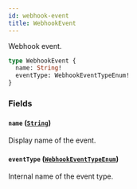 ```yaml
---
id: webhook-event
title: WebhookEvent
---
```



Webhook event.

```graphql
type WebhookEvent {
  name: String!
  eventType: WebhookEventTypeEnum!
}
```


### Fields

#### `name` ([`String`](../../../developer/api-reference/scalars/string))

Display name of the event.


#### `eventType` ([`WebhookEventTypeEnum`](../../../developer/api-reference/enums/webhook-event-type-enum))

Internal name of the event type.




